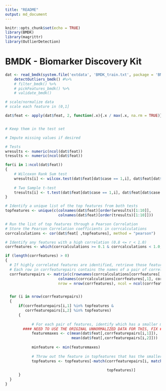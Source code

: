```yaml
---
title: "README"
output: md_document
---
```


```r
knitr::opts_chunk$set(echo = TRUE)
library(BMDK)
library(magrittr)
library(OutlierDetection)
```

# BMDK - Biomarker Discovery Kit

```r

dat <- read_bmdk(system.file('extdata', 'BMDK_train.txt', package = 'BMDK')) %>%
    detectOutliers_bmdk() #%>%
    # filter_bmdk() %>%
    # pickFeatures_bmdk() %>%
    # validate_bmdk()

# scale/normalize data
# scale each feature in (0,1]

dat$feat <- apply(dat$feat, 2, function(.x){.x / max(.x, na.rm = TRUE)})


# Keep them in the test set

# Impute missing values if desired

# Tests
wresults <- numeric(ncol(dat$feat))
tresults <- numeric(ncol(dat$feat))

for(i in 1:ncol(dat$feat))
{
    # Wilcoxon Rank Sum test
    wresults[i] <- wilcox.test(dat$feat[dat$case == 1,i], dat$feat[dat$case == 0,i], exact = F)[[3]]
  
    # Two Sample t-test
    tresults[i] <- t.test(dat$feat[dat$case == 1,i], dat$feat[dat$case == 0,i])[[3]]
}

# Identify a unique list of the top features from both tests
topfeatures <- unique(c(colnames(dat$feat)[order(wresults)[1:10]],
                        colnames(dat$feat)[order(tresults)[1:10]]))

# Run the list of top features through a Pearson Correlation
# Store the Pearson Correlation coefficients in corrcalculations
corrcalculations <- cor(dat$feat[ ,topfeatures], method = "pearson")

# Identify any features with a high correlation (0.8 <= r < 1.0)
corrfeatures <- which(corrcalculations >= 0.1 & corrcalculations < 1.0, arr.ind = T)

if (length(corrfeatures) > 0)
{
  # If highly correlated features are identified, retrieve those feature names
  # Each row in corrfeaturepairs contains the names of a pair of correlated features
  corrfeaturepairs <- matrix(c(rownames(corrcalculations[corrfeatures[,1], corrfeatures[,2]]),
                        colnames(corrcalculations[corrfeatures[,1], corrfeatures[,2]])), 
                        nrow = nrow(corrfeatures), ncol = ncol(corrfeatures))


  for (i in nrow(corrfeaturepairs))
  {
      if(corrfeaturepairs[i,1] %in% topfeatures &
         corrfeaturepairs[i,2] %in% topfeatures)
      {
      
            # For each pair of features, identify which has a smaller mean value in the original data
        #### NEED TO USE THE ORIGINAL UNNORMALIZED DATA FOR THIS, FIX ###
            featuremaxes <- c(mean(dat$feat[,corrfeaturepairs[i,1]]),
                              mean(dat$feat[,corrfeaturepairs[i,2]]))
    
            minfeature <- min(featuremaxes)
    
            # Throw out the feature in topfeatures that has the smaller mean value
            topfeatures <- topfeatures[-match(corrfeaturepairs[i, match(minfeature,
                                                                        featuremaxes)],
                                              topfeatures)]
      }
  }
}

```
